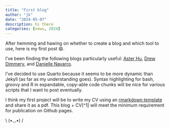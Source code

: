 ---
title: "First blog"
author: "jk"
date: "2024-05-07"
description: hi there
categories: [news, 2024]
---

After hemming and hawing on whether to create a blog and which tool to use, here is my first post 😄.

I've been finding the following blogs particularly useful: [Aster Hu](https://www.asterhu.com/post/2023-03-30-jekyll-migrating-to-quarto/index.html), [Drew Dimmery](https://ddimmery.com/posts/quarto-website/), and [Danielle Navarro](https://blog.djnavarro.net/posts/2022-04-20_porting-to-quarto/).

I've decided to use Quarto because it seems to be more dynamic than Jekyll (as far as my understanding goes). Syntax highlighting for bash, groovy and R in expandable, copy-able code chunks will be nice for various scripts that I want to post eventually.

I think my first project will be to write my CV using an [rmarkdown template](http://svmiller.com/blog/2016/03/svm-r-markdown-cv/) and share it as a pdf. This blog + CV\[\^1\] will meet the minimum requirement for publication on Github pages.

::: center
\\ (•◡•) /
:::
